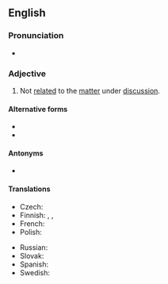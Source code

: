 {{also|offtopic|off topic}}
==English==

===Pronunciation===
* {{audio|en|En-au-off topic.ogg|Audio (AU)}}

===Adjective===
{{en-adj|head=[[off]]-[[topic]]}}

# Not [[related]] to the [[matter]] under [[discussion]].

====Alternative forms====
* {{l|en|offtopic}}
* {{l|en|off topic}}

====Antonyms====
* {{l|en|on-topic}}

====Translations====
{{trans-top|not related to the matter being discussed}}
* Czech: {{t|cs|mimo téma}}
* Finnish: {{t|fi|asiaan kuulumaton}}, {{t|fi|epäasiallinen}}, {{t+|fi|asiaton}}
* French: {{t+|fr|hors sujet}}
* Polish: {{t|pl|nie na temat}}
{{trans-mid}}
* Russian: {{t|ru|не по те́ме}}
* Slovak: {{t|sk|mimo témy}}
* Spanish: {{t|es|fuera de tema}}
* Swedish: {{t+|sv|irrelevant}}
{{trans-bottom}}